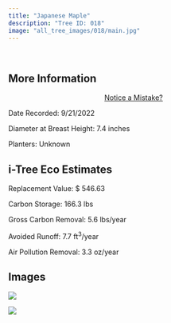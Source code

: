 ```yaml
---
title: "Japanese Maple"
description: "Tree ID: 018"
image: "all_tree_images/018/main.jpg"
---
```


<br>

## **More Information**
::: column-margin
<center><a class="button" href="https://forms.gle/W6f5nwYxrM33hF4f7">Notice a Mistake?</a></center>
:::


Date Recorded:  9/21/2022

Diameter at Breast Height:  7.4  inches

Planters:  Unknown

## **i-Tree Eco Estimates**


 Replacement Value: $ 546.63

 Carbon Storage:  166.3  lbs

 Gross Carbon Removal:  5.6  lbs/year

 Avoided Runoff:  7.7  ft<sup>3</sup>/year

 Air Pollution Removal:  3.3  oz/year

## **Images**


 ![](all_tree_images/018/IMG_6379.jpg)

 ![](all_tree_images/018/main.jpg)

